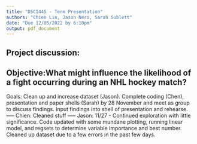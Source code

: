 ```yaml
---
title: "DSCI445 - Term Presentation"
authors: "Chien Lin, Jason Nero, Sarah Sublett"
date: "Due 12/05/2022 by 6:10pm"
output: pdf_document
---
```

Project discussion: 
-----
Objective:What might influence the likelihood of a fight occurring during an NHL hockey match?
-----
Goals:
Clean up and increase dataset (Jason). 
Complete coding (Chen), presentation and paper shells (Sarah) by 28 November and meet as group to discuss findings.
Input findings into shell of presentation and rehearse.
-----
Chien: Cleaned stuff
-----
Jason: 11/27 - Continued exploration with little significance. Code updated with some mundane plotting, 
running linear model, and regsets to determine variable importance and best number. Cleaned up dataset 
due to a few errors in the past few days. 
